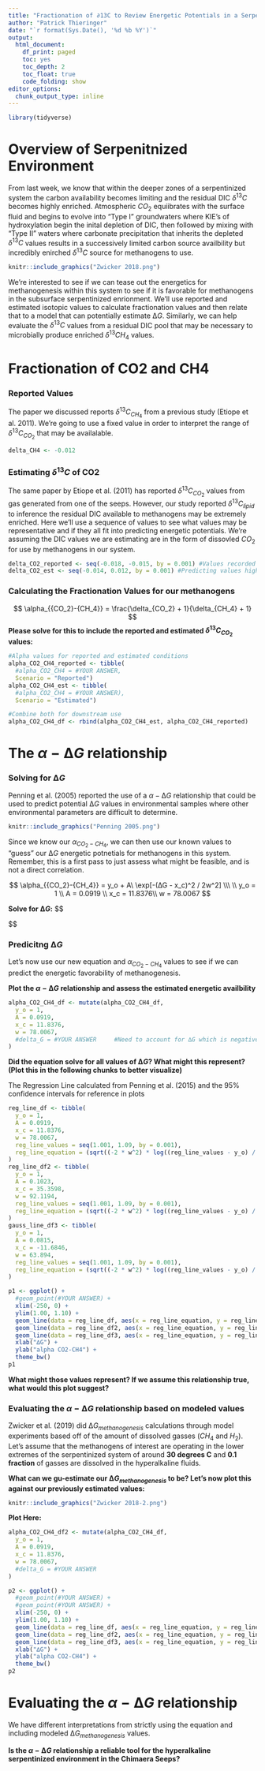 ```yaml
---
title: "Fractionation of ∂13C to Review Energetic Potentials in a Serpentinized Environment"
author: "Patrick Thieringer"
date: "`r format(Sys.Date(), '%d %b %Y')`"
output:
  html_document: 
    df_print: paged
    toc: yes
    toc_depth: 2
    toc_float: true
    code_folding: show
editor_options:
  chunk_output_type: inline
---
```



```r
library(tidyverse)
```


# Overview of Serpenitnized Environment

From last week, we know that within the deeper zones of a serpentinized system the carbon availability becomes limiting and the residual DIC $\delta^{13}C$ becomes highly enriched. Atmospheric $CO_2$ equiibrates with the surface fluid and begins to evolve into "Type I" groundwaters where KIE's of hydroxylation begin the inital depletion of DIC, then followed by mixing with "Type II" waters where carbonate precipitation that inherits the depleted $\delta^{13}C$ values results in a successively limited carbon source availbility but incredibly enirched $\delta^{13}C$ source for methanogens to use. 

```r
knitr::include_graphics("Zwicker 2018.png")
```

We're interested to see if we can tease out the energetics for methanogenesis within this system to see if it is favorable for methanogens in the subsurface serpentinized enrionment. We'll use reported and estimated isotopic values to calculate fractionation values and then relate that to a model that can potentially estimate $∆G$. Similarly, we can help evaluate the $\delta^{13}C$ values from a residual DIC pool that may be necessary to microbially produce enriched $\delta ^{13}CH_4$ values.


# Fractionation of CO2 and CH4

### Reported Values

The paper we discussed reports $\delta^{13}C_{CH_4}$ from a previous study (Etiope et al. 2011). We're going to use a fixed value in order to interpret the range of $\delta^{13}C_{CO_2}$ that may be availalable.

```r
delta_CH4 <- -0.012
```

### Estimating $\delta^{13}C$ of CO2

The same paper by Etiope et al. (2011) has reported $\delta^{13}C_{CO_2}$ values from gas generated from one of the seeps. However, our study reported $\delta^{13}C_{lipid}$ to inference the residual DIC available to methanogens may be extremely enriched. Here we'll use a sequence of values to see what values may be representative and if they all fit into predicting energetic potentials. We're assuming the DIC values we are estimating are in the form of dissovled $CO_2$ for use by methanogens in our system.

```r
delta_CO2_reported <- seq(-0.018, -0.015, by = 0.001) #Values recorded from the head of a gas seep (Etiope et al. 2011)
delta_CO2_est <- seq(-0.014, 0.012, by = 0.001) #Predicting values higher than reported based off of the lipid-isotope values from Zwicker et al. (2018)
```

### Calculating the Fractionation Values for our methanogens

$$
\alpha_{{CO_2}-{CH_4}} = \frac{\delta_{CO_2} + 1}{\delta_{CH_4} + 1}
$$
**Please solve for this to include the reported and estimated $\delta^{13}C_{CO_2}$ values:**
```r
#Alpha values for reported and estimated conditions
alpha_CO2_CH4_reported <- tibble( 
  #alpha_CO2_CH4 = #YOUR ANSWER,
  Scenario = "Reported")
alpha_CO2_CH4_est <- tibble(
  #alpha_CO2_CH4 = #YOUR ANSWER),
  Scenario = "Estimated")

#Combine both for downstream use
alpha_CO2_CH4_df <- rbind(alpha_CO2_CH4_est, alpha_CO2_CH4_reported)
```



# The $\alpha - ∆G$ relationship

### Solving for $∆G$

Penning et al. (2005) reported the use of a $\alpha-∆G$ relationship that could be used to predict potential $∆G$ values in environmental samples where other environmental parameters are difficult to determine.
```r
knitr::include_graphics("Penning 2005.png")
```

Since we know our $\alpha_{{CO_2}-{CH_4}}$, we can then use our known values to "guess" our $∆G$ energetic potnetials for methanogens in this system. Remember, this is a first pass to just assess what might be feasible, and is not a direct correlation.

$$
\alpha_{{CO_2}-{CH_4}} = y_o + A\ \exp[-(∆G - x_c)^2 / 2w^2]
\\\
\\
y_o = 1 \\
A = 0.0919 \\
x_c = 11.8376\\
w = 78.0067
$$

**Solve for $∆G$:**
$$

$$



### Predicitng $∆G$

Let's now use our new equation and $\alpha_{{CO_2}-{CH_4}}$ values to see if we can predict the energetic favorability of methanogenesis.

**Plot the $\alpha - ∆G$ relationship and assess the estimated energetic availbility**

```r
alpha_CO2_CH4_df <- mutate(alpha_CO2_CH4_df,
  y_o = 1,
  A = 0.0919,
  x_c = 11.8376,
  w = 78.0067,
  #delta_G = #YOUR ANSWER     #Need to account for ∆G which is negative when plotting the curve (Would your ∆G plot on the same axis scale as Penning et al. ?)
) 
```

**Did the equation solve for all values of $∆G$? What might this represent? (Plot this in the following chunks to better visualize)**

The Regression Line calculated from Penning et al. (2015) and the 95% confidence intervals for reference in plots
```r
reg_line_df <- tibble(
  y_o = 1,
  A = 0.0919,
  x_c = 11.8376,
  w = 78.0067,
  reg_line_values = seq(1.001, 1.09, by = 0.001),
  reg_line_equation = (sqrt((-2 * w^2) * log((reg_line_values - y_o) / A)) + x_c) * -1
)
reg_line_df2 <- tibble(
  y_o = 1,
  A = 0.1023,
  x_c = 35.3598,
  w = 92.1194,
  reg_line_values = seq(1.001, 1.09, by = 0.001),
  reg_line_equation = (sqrt((-2 * w^2) * log((reg_line_values - y_o) / A)) + x_c) * -1
)
gauss_line_df3 <- tibble(
  y_o = 1,
  A = 0.0815,
  x_c = -11.6846,
  w = 63.894,
  reg_line_values = seq(1.001, 1.09, by = 0.001),
  reg_line_equation = (sqrt((-2 * w^2) * log((reg_line_values - y_o) / A)) + x_c) * -1
)
```


```r
p1 <- ggplot() +
  #geom_point(#YOUR ANSWER) +
  xlim(-250, 0) +
  ylim(1.00, 1.10) +
  geom_line(data = reg_line_df, aes(x = reg_line_equation, y = reg_line_values)) +
  geom_line(data = reg_line_df2, aes(x = reg_line_equation, y = reg_line_values), linetype =2) +
  geom_line(data = reg_line_df3, aes(x = reg_line_equation, y = reg_line_values), linetype = 2) +
  xlab("∆G") +
  ylab("alpha CO2-CH4") +
  theme_bw()
p1
```

**What might those values represent? If we assume this relationship true, what would this plot suggest?**

### Evaluating the $\alpha - ∆G$ relationship based on modeled values

Zwicker et al. (2019) did $∆G_{methanogenesis}$ calculations through model experiments based off of the amount of dissolved gasses ($CH_4$ and $H_2$). Let's assume that the methanogens of interest are operating in the lower extremes of the serpentinized system of around **30 degrees C** and **0.1 fraction** of gasses are dissolved in the hyperalkaline fluids.

**What can we gu-estimate our $∆G_{methanogenesis}$ to be? Let's now plot this against our previously estimated values:**

```r
knitr::include_graphics("Zwicker 2018-2.png")
```


**Plot Here:**
```r
alpha_CO2_CH4_df2 <- mutate(alpha_CO2_CH4_df,
  y_o = 1,
  A = 0.0919,
  x_c = 11.8376,
  w = 78.0067,
  #delta_G = #YOUR ANSWER
) 

p2 <- ggplot() +
  #geom_point(#YOUR ANSWER) +
  #geom_point(#YOUR ANSWER) +
  xlim(-250, 0) +
  ylim(1.00, 1.10) +
  geom_line(data = reg_line_df, aes(x = reg_line_equation, y = reg_line_values)) +
  geom_line(data = reg_line_df2, aes(x = reg_line_equation, y = reg_line_values), linetype =2) +
  geom_line(data = reg_line_df3, aes(x = reg_line_equation, y = reg_line_values), linetype = 2) +
  xlab("∆G") +
  ylab("alpha CO2-CH4") +
  theme_bw()
p2
```



# Evaluating the $\alpha - ∆G$ relationship

We have different interpretations from strictly using the equation and including modeled $∆G_{methanogenesis}$ values.

**Is the $\alpha - ∆G$ relationship a reliable tool for the hyperalkaline serpentinized environment in the Chimaera Seeps?**



